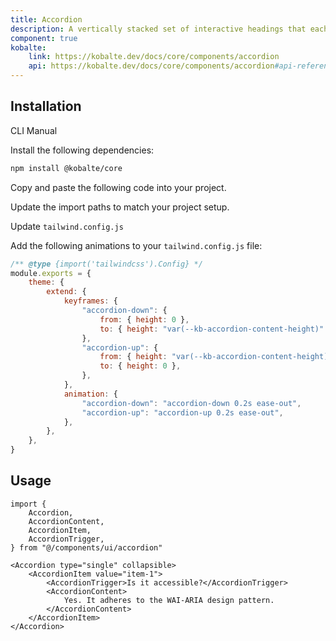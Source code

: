 ```yaml
---
title: Accordion
description: A vertically stacked set of interactive headings that each reveal a section of content.
component: true
kobalte:
    link: https://kobalte.dev/docs/core/components/accordion
    api: https://kobalte.dev/docs/core/components/accordion#api-reference
---
```


<ComponentPreview
    name="accordion-demo"
    class="[&_.preview>div]:sm:max-w-[70%]"
/>

## Installation

<Tabs defaultValue="manual">

<TabsList>
    <TabsTrigger value="cli" disabled>
        CLI
    </TabsTrigger>
    <TabsTrigger value="manual">Manual</TabsTrigger>
    <TabsIndicator class="bg-primary" />
</TabsList>

<TabsContent value="manual">

<Steps>

<Step>Install the following dependencies:</Step>

```bash
npm install @kobalte/core
```

<Step>Copy and paste the following code into your project.</Step>

<ComponentSource name="accordion" />

<Step>Update the import paths to match your project setup.</Step>

<Step>Update `tailwind.config.js`</Step>

Add the following animations to your `tailwind.config.js` file:

```js title="tailwind.config.js" {5-18}
/** @type {import('tailwindcss').Config} */
module.exports = {
    theme: {
        extend: {
            keyframes: {
                "accordion-down": {
                    from: { height: 0 },
                    to: { height: "var(--kb-accordion-content-height)" },
                },
                "accordion-up": {
                    from: { height: "var(--kb-accordion-content-height)" },
                    to: { height: 0 },
                },
            },
            animation: {
                "accordion-down": "accordion-down 0.2s ease-out",
                "accordion-up": "accordion-up 0.2s ease-out",
            },
        },
    },
}
```

</Steps>

</TabsContent>

</Tabs>

## Usage

```tsx
import {
    Accordion,
    AccordionContent,
    AccordionItem,
    AccordionTrigger,
} from "@/components/ui/accordion"
```

```tsx
<Accordion type="single" collapsible>
    <AccordionItem value="item-1">
        <AccordionTrigger>Is it accessible?</AccordionTrigger>
        <AccordionContent>
            Yes. It adheres to the WAI-ARIA design pattern.
        </AccordionContent>
    </AccordionItem>
</Accordion>
```
